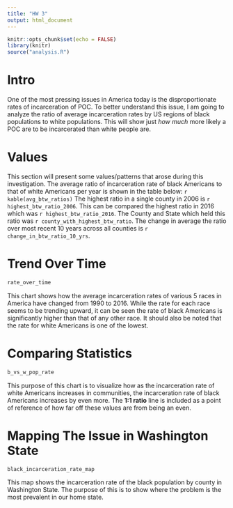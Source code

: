 ```yaml
---
title: "HW 3"
output: html_document
---
```


```r
knitr::opts_chunk$set(echo = FALSE)
library(knitr)
source("analysis.R")
```


# Intro

One of the most pressing issues in America today is the disproportionate 
rates of incarceration of POC. To better understand this issue, I am going to 
analyze the ratio of average incarceration rates by US regions of black 
populations to white populations. This will show just *how much* more likely a
POC are to be incarcerated than white people are.


# Values

This section will present some values/patterns that arose during this 
investigation. The average ratio of incarceration rate of black Americans to
that of white Americans per year is shown in the table below:
`r kable(avg_btw_ratios)` The highest ratio in a single county in 2006 is
`r highest_btw_ratio_2006`. This can be compared the highest ratio in 2016 which
was `r highest_btw_ratio_2016`. The County and State which held this ratio was
`r county_with_highest_btw_ratio`. The change in average the ratio over most 
recent 10 years across all counties is `r change_in_btw_ratio_10_yrs`.


# Trend Over Time

```r
rate_over_time
```

This chart shows how the average incarceration rates of various 5 races
in America have changed from 1990 to 2016.
While the rate for each race seems to be trending upward, it can be seen
the rate of black Americans is significantly higher than that of any other race.
It should also be noted that the rate for white Americans is one of the lowest.


# Comparing Statistics

```r
b_vs_w_pop_rate
```

This purpose of this chart is to visualize how as the incarceration rate of
white Americans increases in communities, the incarceration rate of black
Americans increases by even more. The **1:1 ratio** line is included as a
point of reference of how far off these values are from being an even.


# Mapping The Issue in Washington State

```r
black_incarceration_rate_map
```

This map shows the incarceration rate of the black population by county
in Washington State. The purpose of this is to show where the problem is the
most prevalent in our home state.
